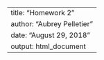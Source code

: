---
title: "Homework 2"
author: "Aubrey Pelletier"
date: "August 29, 2018"
output: html_document
---